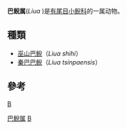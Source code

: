 {{Automatic taxobox
| taxon = Liua 
| authority = Zhao and Hu, 1983
}}

'''巴鲵属'''(''Liua'' )是[[有尾目|有尾目]][[小鲵科|小鲵科]]的一属动物。

== 種類 ==
* [[巫山巴鲵|巫山巴鲵]]（''Liua shihi''）
* [[秦巴巴鲵|秦巴巴鲵]]（''Liua tsinpaensis''）

== 參考 ==
{{reflist}}

{{taxonbar}}
[[category:小鲵科|B]]
[[Category:巴鲵属|]]
[[Category:_1983年描述的分类群|B]]